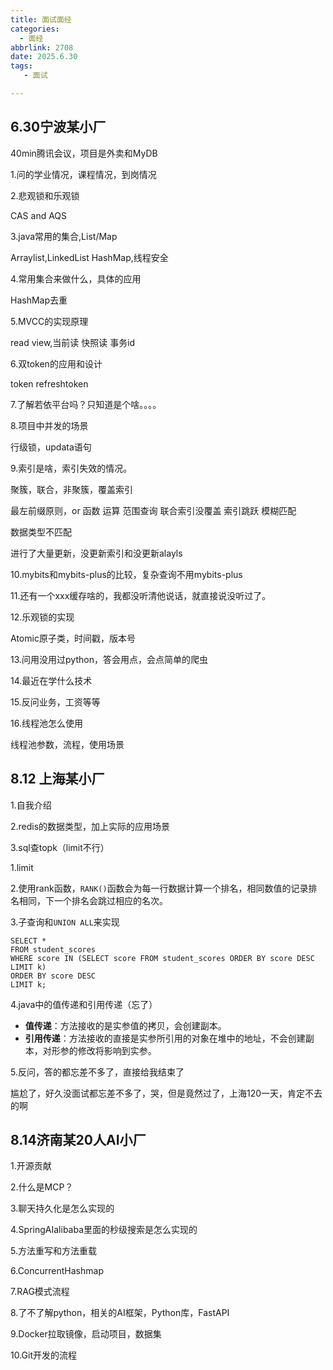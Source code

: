 ```yaml
---
title: 面试面经
categories:
  - 面经
abbrlink: 2708
date: 2025.6.30
tags: 
   - 面试

---
```




## 6.30宁波某小厂

40min腾讯会议，项目是外卖和MyDB

1.问的学业情况，课程情况，到岗情况

2.悲观锁和乐观锁

CAS and AQS

3.java常用的集合,List/Map

Arraylist,LinkedList HashMap,线程安全

4.常用集合来做什么，具体的应用

HashMap去重

5.MVCC的实现原理

read view,当前读 快照读 事务id

6.双token的应用和设计

token refreshtoken

7.了解若依平台吗？只知道是个啥。。。。

8.项目中并发的场景

行级锁，updata语句

9.索引是啥，索引失效的情况。

聚簇，联合，非聚簇，覆盖索引

最左前缀原则，or 函数 运算 范围查询 联合索引没覆盖 索引跳跃 模糊匹配

数据类型不匹配

进行了大量更新，没更新索引和没更新alayls

10.mybits和mybits-plus的比较，复杂查询不用mybits-plus

11.还有一个xxx缓存啥的，我都没听清他说话，就直接说没听过了。

12.乐观锁的实现

Atomic原子类，时间戳，版本号

13.问用没用过python，答会用点，会点简单的爬虫

14.最近在学什么技术

15.反问业务，工资等等

16.线程池怎么使用

线程池参数，流程，使用场景

## 8.12  上海某小厂

1.自我介绍

2.redis的数据类型，加上实际的应用场景

3.sql查topk（limit不行）

1.limit

2.使用rank函数，`RANK()`函数会为每一行数据计算一个排名，相同数值的记录排名相同，下一个排名会跳过相应的名次。

3.子查询和`UNION ALL`来实现

```
SELECT *
FROM student_scores
WHERE score IN (SELECT score FROM student_scores ORDER BY score DESC LIMIT k)
ORDER BY score DESC
LIMIT k;

```

4.java中的值传递和引用传递（忘了）

- **值传递**：方法接收的是实参值的拷贝，会创建副本。
- **引用传递**：方法接收的直接是实参所引用的对象在堆中的地址，不会创建副本，对形参的修改将影响到实参。

5.反问，答的都忘差不多了，直接给我结束了

尴尬了，好久没面试都忘差不多了，哭，但是竟然过了，上海120一天，肯定不去的啊

## 8.14济南某20人AI小厂

1.开源贡献

2.什么是MCP？

3.聊天持久化是怎么实现的

4.SpringAIalibaba里面的秒级搜索是怎么实现的

5.方法重写和方法重载

6.ConcurrentHashmap

7.RAG模式流程

8.了不了解python，相关的AI框架，Python库，FastAPI

9.Docker拉取镜像，启动项目，数据集

10.Git开发的流程



